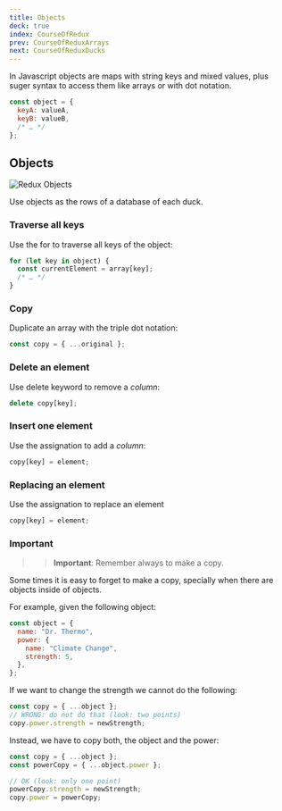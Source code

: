 ```yaml
---
title: Objects
deck: true
index: CourseOfRedux
prev: CourseOfReduxArrays
next: CourseOfReduxDucks
---
```


In Javascript objects are maps with string keys and mixed values, plus suger
syntax to access them like arrays or with dot notation.

```javascript
const object = {
  keyA: valueA,
  keyB: valueB,
  /* … */
};
```

## Objects

![Redux Objects](/images/redux/redux-objects.png)

Use objects as the rows of a database of each duck.

### Traverse all keys

Use the for to traverse all keys of the object:

```javascript
for (let key in object) {
  const currentElement = array[key];
  /* … */
}
```

### Copy

Duplicate an array with the triple dot notation:

```javascript
const copy = { ...original };
```

### Delete an element

Use delete keyword to remove a _column_:

```javascript
delete copy[key];
```

### Insert one element

Use the assignation to add a _column_:

```javascript
copy[key] = element;
```

### Replacing an element

Use the assignation to replace an element

```javascript
copy[key] = element;
```

### Important

> > **Important**: Remember always to make a copy.

Some times it is easy to forget to make a copy, specially when there are objects
inside of objects.

For example, given the following object:

```javascript
const object = {
  name: "Dr. Thermo",
  power: {
    name: "Climate Change",
    strength: 5,
  },
};
```

If we want to change the strength we cannot do the following:

```javascript
const copy = { ...object };
// WRONG: do not do that (look: two points)
copy.power.strength = newStrength;
```

Instead, we have to copy both, the object and the power:

```javascript
const copy = { ...object };
const powerCopy = { ...object.power };

// OK (look: only one point)
powerCopy.strength = newStrength;
copy.power = powerCopy;
```
